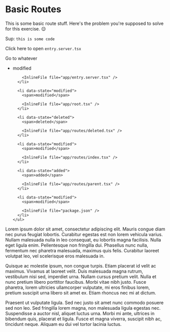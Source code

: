 # Basic Routes

This is some basic route stuff. Here's the problem you're supposed to solve for
this exercise. 😌

Sup: `this is some code`

<InlineFile file="app/entry.server.tsx">Click here to open
<code>entry.server.tsx</code></InlineFile>

<LinkToApp to="/whatever">Go to whatever</LinkToApp>

<TouchedFiles>
  <div id="files">
    <ul>
      <li data-state="modified">
        <span>modified</span>

        <InlineFile file="app/entry.server.tsx" />
      </li>

      <li data-state="modified">
        <span>modified</span>

        <InlineFile file="app/root.tsx" />
      </li>

      <li data-state="deleted">
        <span>deleted</span>

        <InlineFile file="app/routes/deleted.tsx" />
      </li>

      <li data-state="modified">
        <span>modified</span>

        <InlineFile file="app/routes/index.tsx" />
      </li>

      <li data-state="added">
        <span>added</span>

        <InlineFile file="app/routes/parent.tsx" />
      </li>

      <li data-state="modified">
        <span>modified</span>

        <InlineFile file="package.json" />
      </li>
    </ul>

  </div>
</TouchedFiles>

Lorem ipsum dolor sit amet, consectetur adipiscing elit. Mauris congue diam nec
purus feugiat lobortis. Curabitur egestas est non lorem vehicula varius. Nullam
malesuada nulla in leo consequat, eu lobortis magna facilisis. Nulla eget ligula
enim. Pellentesque non fringilla dui. Phasellus nunc nulla, fermentum nec
pharetra malesuada, maximus quis felis. Curabitur laoreet volutpat leo, vel
scelerisque eros malesuada in.

Quisque ac molestie ipsum, non congue turpis. Etiam placerat id velit ac
maximus. Vivamus at laoreet velit. Duis malesuada magna rutrum, vestibulum nisi
sed, imperdiet urna. Nullam cursus pretium velit. Nulla et nunc pretium libero
porttitor faucibus. Morbi vitae nibh justo. Fusce pharetra, lorem ultricies
ullamcorper vulputate, mi eros finibus lorem, pretium suscipit urna libero sit
amet ex. Etiam rhoncus nec mi at dictum.

Praesent ut vulputate ligula. Sed nec justo sit amet nunc commodo posuere sed
non leo. Sed fringilla lorem magna, non malesuada ligula egestas nec.
Suspendisse a auctor nisl, aliquet luctus urna. Morbi mi ante, ultrices in
bibendum quis, placerat et ligula. Fusce et magna viverra, suscipit nibh ac,
tincidunt neque. Aliquam eu dui vel tortor lacinia luctus.
